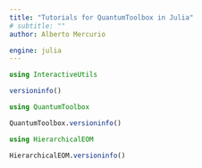```yaml
---
title: "Tutorials for QuantumToolbox in Julia"
# subtitle: ""
author: Alberto Mercurio

engine: julia
---
```


```julia
using InteractiveUtils

versioninfo()
```

```julia
using QuantumToolbox

QuantumToolbox.versioninfo()
```

```julia
using HierarchicalEOM

HierarchicalEOM.versioninfo()
```